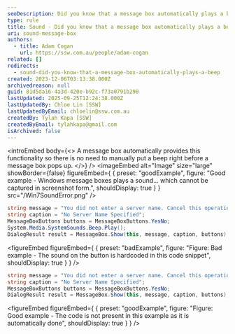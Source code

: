 ```yaml
---
seoDescription: Did you know that a message box automatically plays a beep?
type: rule
title: Sound - Did you know that a message box automatically plays a beep?
uri: sound-message-box
authors:
  - title: Adam Cogan
    url: https://ssw.com.au/people/adam-cogan
related: []
redirects:
  - sound-did-you-know-that-a-message-box-automatically-plays-a-beep
created: 2023-12-06T03:13:38.000Z
archivedreason: null
guid: 81d5da16-4a3d-420e-b92c-f73a0791b290
lastUpdated: 2025-09-25T12:24:38.000Z
lastUpdatedBy: Chloe Lin [SSW]
lastUpdatedByEmail: chloelin@ssw.com.au
createdBy: Tylah Kapa [SSW]
createdByEmail: tylahkapa@gmail.com
isArchived: false
---
```


<introEmbed
  body={<>
A message box automatically provides this functionality so there is no need to manually put a beep right before a message box pops up.
  </>}
/>
<imageEmbed
  alt="Image"
  size="large"
  showBorder={false}
  figureEmbed={ {
    preset: "goodExample",
    figure: "Good example - Windows message boxes plays a sound... which cannot be captured in screenshot form.",
    shouldDisplay: true
  } }
  src="/Win7SoundError.png"
/>

```csharp
string message = "You did not enter a server name. Cancel this operation?";
string caption = "No Server Name Specified";
MessageBoxButtons buttons = MessageBoxButtons.YesNo;
System.Media.SystemSounds.Beep.Play();
DialogResult result = MessageBox.Show(this, message, caption, buttons);
```
<figureEmbed figureEmbed={ {
  preset: "badExample",
  figure: "Figure: Bad example - The sound on the button is hardcoded in this code snippet",
  shouldDisplay: true
} } />


```csharp
string message = "You did not enter a server name. Cancel this operation?";
string caption = "No Server Name Specified";
MessageBoxButtons buttons = MessageBoxButtons.YesNo;
DialogResult result = MessageBox.Show(this, message, caption, buttons);
```
<figureEmbed figureEmbed={ {
  preset: "goodExample",
  figure: "Figure: Good example - The code is not present in this example as it is automatically done",
  shouldDisplay: true
} } />
